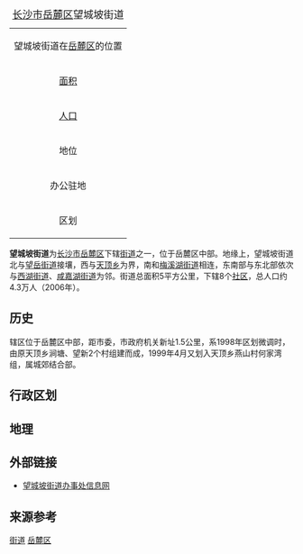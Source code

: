 {| border="1" cellpadding="2" cellspacing="0" align="right"
|+ <span style="font-size:large;">[[长沙市|长沙市]][[岳麓区|岳麓区]]望城坡街道</span>
|-----
|align=center colspan=2|望城坡街道在[[岳麓区|岳麓区]]的位置<br>
{{Image label begin|image=Divisions_of_Yuelu_district,_Changsha.png|width={{{width|200}}}|float={{{float|none}}}}} 
{{Image label|x=0.350|y=0.160|scale={{{width|350}}}|text=望城坡街道}} 
{{Image label|x=0.458|y=0.143|scale={{{width|350}}}|text=[[File:Red_pog.svg|6px]]}} 
{{Image label end}}
|-----
| [[面积|面积]]|| <span style="font-size:small;">5[[平方公里|公里<sup>2</sup>]]</span>
|-----
| [[人口|人口]] || <span style="font-size:small;">4.3万人（2006年）</span>
|-----
| 地位 || 岳麓区[[街道_(行政区划)|街道]]
|-----
| 办公驻地 ||望城坡
|-----
| 区划 || 8个[[社区|社区]]
|}

'''望城坡街道'''为[[长沙市|长沙市]][[岳麓区|岳麓区]]下辖[[街道_(行政区划)|街道]]之一，位于岳麓区中部。地缘上，望城坡街道北与[[望岳街道|望岳街道]]接壤，西与[[天顶乡|天顶乡]]为界，南和[[梅溪湖街道|梅溪湖街道]]相连，东南部与东北部依次与[[西湖街道_(长沙市)|西湖街道]]、[[咸嘉湖街道|咸嘉湖街道]]为邻。街道总面积5平方公里，下辖8个[[社区|社区]]，总人口约4.3万人（2006年）。

==历史==
辖区位于岳麓区中部，距市委，市政府机关新址1.5公里，系1998年区划微调时，由原天顶乡涧塘、望新2个村组建而成，1999年4月又划入天顶乡燕山村何家湾组，属城郊结合部。

==行政区划==

==地理==

==外部链接==
* [https://web.archive.org/web/20080725182123/http://wcpjd.yuelu.gov.cn/ 望城坡街道办事处信息网]

==来源参考==
{{Reflist}}

{{湖南小作品}}
{{长沙市岳麓区行政区划}}
[[Category:岳麓区行政区划|街道]]
[[Category:长沙街道_(行政区划)|岳麓区]]